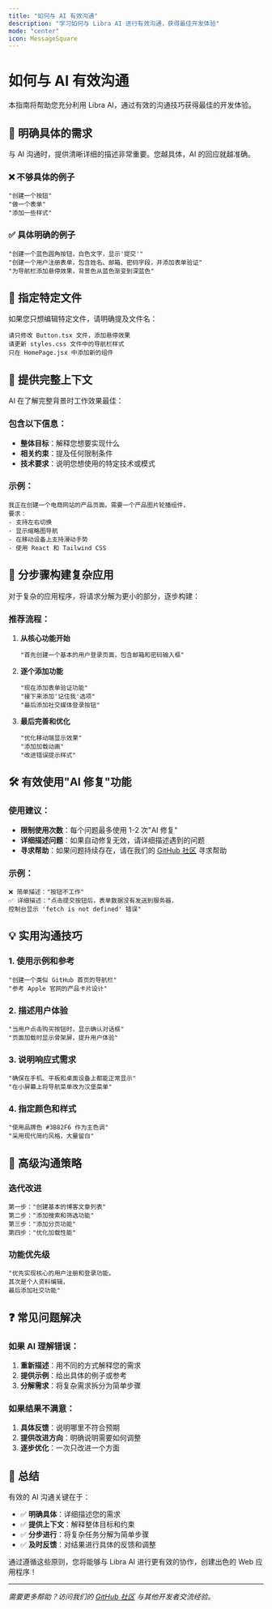 ```yaml
---
title: "如何与 AI 有效沟通"
description: "学习如何与 Libra AI 进行有效沟通，获得最佳开发体验"
mode: "center"
icon: MessageSquare
---
```


# 如何与 AI 有效沟通

本指南将帮助您充分利用 Libra AI，通过有效的沟通技巧获得最佳的开发体验。

## 🎯 明确具体的需求

与 AI 沟通时，提供清晰详细的描述非常重要。您越具体，AI 的回应就越准确。

### ❌ 不够具体的例子
```
"创建一个按钮"
"做一个表单"
"添加一些样式"
```

### ✅ 具体明确的例子
```
"创建一个蓝色圆角按钮，白色文字，显示'提交'"
"创建一个用户注册表单，包含姓名、邮箱、密码字段，并添加表单验证"
"为导航栏添加悬停效果，背景色从蓝色渐变到深蓝色"
```

## 📁 指定特定文件

如果您只想编辑特定文件，请明确提及文件名：

```
请只修改 Button.tsx 文件，添加悬停效果
请更新 styles.css 文件中的导航栏样式
只在 HomePage.jsx 中添加新的组件
```

## 🧠 提供完整上下文

AI 在了解完整背景时工作效果最佳：

### 包含以下信息：
- **整体目标**：解释您想要实现什么
- **相关约束**：提及任何限制条件
- **技术要求**：说明您想使用的特定技术或模式

### 示例：
```
我正在创建一个电商网站的产品页面。需要一个产品图片轮播组件，
要求：
- 支持左右切换
- 显示缩略图导航
- 在移动设备上支持滑动手势
- 使用 React 和 Tailwind CSS
```

## 🔧 分步骤构建复杂应用

对于复杂的应用程序，将请求分解为更小的部分，逐步构建：

### 推荐流程：
1. **从核心功能开始**
   ```
   "首先创建一个基本的用户登录页面，包含邮箱和密码输入框"
   ```

2. **逐个添加功能**
   ```
   "现在添加表单验证功能"
   "接下来添加'记住我'选项"
   "最后添加社交媒体登录按钮"
   ```

3. **最后完善和优化**
   ```
   "优化移动端显示效果"
   "添加加载动画"
   "改进错误提示样式"
   ```

## 🛠️ 有效使用"AI 修复"功能

### 使用建议：
- **限制使用次数**：每个问题最多使用 1-2 次"AI 修复"
- **详细描述问题**：如果自动修复无效，请详细描述遇到的问题
- **寻求帮助**：如果问题持续存在，请在我们的 [GitHub 社区](https://github.com/nextify-limited/libra/discussions) 寻求帮助

### 示例：
```
❌ 简单描述："按钮不工作"
✅ 详细描述："点击提交按钮后，表单数据没有发送到服务器，
控制台显示 'fetch is not defined' 错误"
```

## 💡 实用沟通技巧

### 1. 使用示例和参考
```
"创建一个类似 GitHub 首页的导航栏"
"参考 Apple 官网的产品卡片设计"
```

### 2. 描述用户体验
```
"当用户点击购买按钮时，显示确认对话框"
"页面加载时显示骨架屏，提升用户体验"
```

### 3. 说明响应式需求
```
"确保在手机、平板和桌面设备上都能正常显示"
"在小屏幕上将导航菜单改为汉堡菜单"
```

### 4. 指定颜色和样式
```
"使用品牌色 #3B82F6 作为主色调"
"采用现代简约风格，大量留白"
```

## 🚀 高级沟通策略

### 迭代改进
```
第一步："创建基本的博客文章列表"
第二步："添加搜索和筛选功能"
第三步："添加分页功能"
第四步："优化加载性能"
```

### 功能优先级
```
"优先实现核心的用户注册和登录功能，
其次是个人资料编辑，
最后添加社交功能"
```

## ❓ 常见问题解决

### 如果 AI 理解错误：
1. **重新描述**：用不同的方式解释您的需求
2. **提供示例**：给出具体的例子或参考
3. **分解需求**：将复杂需求拆分为简单步骤

### 如果结果不满意：
1. **具体反馈**：说明哪里不符合预期
2. **提供改进方向**：明确说明需要如何调整
3. **逐步优化**：一次只改进一个方面

## 🎉 总结

有效的 AI 沟通关键在于：
- ✅ **明确具体**：详细描述您的需求
- ✅ **提供上下文**：解释整体目标和约束
- ✅ **分步进行**：将复杂任务分解为简单步骤
- ✅ **及时反馈**：对结果进行具体的反馈和调整

通过遵循这些原则，您将能够与 Libra AI 进行更有效的协作，创建出色的 Web 应用程序！

---

*需要更多帮助？访问我们的 [GitHub 社区](https://github.com/nextify-limited/libra/discussions) 与其他开发者交流经验。*
